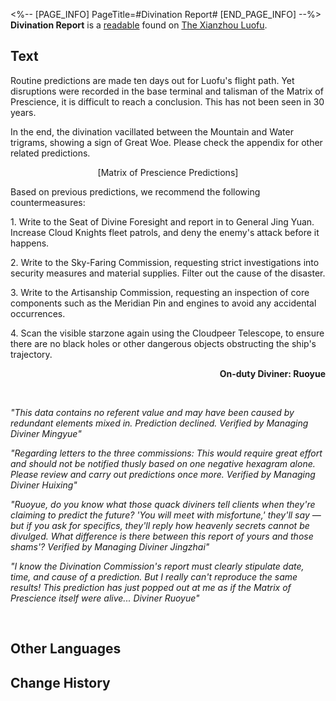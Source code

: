 <%-- [PAGE_INFO]
PageTitle=#Divination Report#
[END_PAGE_INFO] --%>
{{Readable Infobox
|id           = 191
|partIds      = 190409
|title        = 
|image        = Item Xianzhou Parchment.png
|world        = The Xianzhou Luofu
|parts        = 1
|author       = <!--to be added-->
|description  = A diviner once predicted that the Luofu would soon be met with disaster, but unfortunately, this report was not taken seriously.
|part1        = Divination Report
|source1      = {{cx|Source missing}}
|characters   = 
|factions     = 
}}
'''Divination Report''' is a [[readable]] found on [[The Xianzhou Luofu]].
<!--
==Location==
{{Map Embed|<map name>|<marker id>}}
-->
==Text==
{{Size|36|'''[March 12 Divination Report]'''}}

Routine predictions are made ten days out for Luofu's flight path. Yet disruptions were recorded in the base terminal and talisman of the Matrix of Prescience, it is difficult to reach a conclusion. This has not been seen in 30 years.

In the end, the divination vacillated between the Mountain and Water trigrams, showing a sign of Great Woe. Please check the appendix for other related predictions.

<div align="center">[Matrix of Prescience Predictions]</div>

Based on previous predictions, we recommend the following countermeasures:

1. Write to the Seat of Divine Foresight and report in to General Jing Yuan. Increase Cloud Knights fleet patrols, and deny the enemy's attack before it happens.

2. Write to the Sky-Faring Commission, requesting strict investigations into security measures and material supplies. Filter out the cause of the disaster.

3. Write to the Artisanship Commission, requesting an inspection of core components such as the Meridian Pin and engines to avoid any accidental occurrences.

4. Scan the visible starzone again using the Cloudpeer Telescope, to ensure there are no black holes or other dangerous objects obstructing the ship's trajectory.

<div align="right">'''On-duty Diviner: Ruoyue'''</div>

<br /><div align="center">{{Size|32|'''[Approval Submission]'''}}</div>

''"This data contains no referent value and may have been caused by redundant elements mixed in. Prediction declined. Verified by Managing Diviner Mingyue"''

''"Regarding letters to the three commissions: This would require great effort and should not be notified thusly based on one negative hexagram alone. Please review and carry out predictions once more. Verified by Managing Diviner Huixing"''

''"Ruoyue, do you know what those quack diviners tell clients when they're claiming to predict the future? 'You will meet with misfortune,' they'll say &mdash; but if you ask for specifics, they'll reply how heavenly secrets cannot be divulged. What difference is there between this report of yours and those shams'? Verified by Managing Diviner Jingzhai"''

''"I know the Divination Commission's report must clearly stipulate date, time, and cause of a prediction. But I really can't reproduce the same results! This prediction has just popped out at me as if the Matrix of Prescience itself were alive... Diviner Ruoyue"''

<br /><div align="center">{{Size|36|'''[Conclusion: Prediction declined]'''}}</div>

<!--
==Trivia==
* 
-->
==Other Languages==
{{Other Languages
|en   = Divination Report
|zhs  = 一份卜测报告
|zht  = 一份卜測報告
|ja   = 占いの報告
|ko   = 점괘 보고서
|es   = Informe de adivinación
|fr   = Rapport de divination
|ru   = Отчёт о предсказаниях
|th   = รายงานการพยากรณ์
|vi   = Một Bản Báo Cáo Bói Toán
|de   = Wahrsagebericht
|id   = Laporan Ramalan
|pt   = Relatório de Divinação
}}

==Change History==
{{Change History|1.0}}